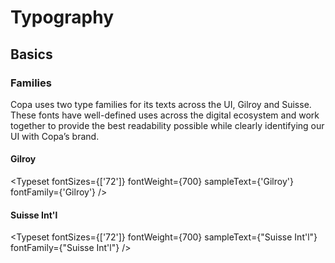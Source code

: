 
# Typography

## Basics

### Families
Copa uses two type families for its texts across the UI, Gilroy and Suisse. These fonts have well-defined uses across the digital ecosystem and work together to provide the best readability possible while clearly identifying our UI with Copa’s brand.

#### Gilroy
<Typeset
  fontSizes={['72']}
  fontWeight={700}
  sampleText={'Gilroy'}
  fontFamily={'Gilroy'}
/>

#### Suisse Int'l
<Typeset
  fontSizes={['72']}
  fontWeight={700}
  sampleText={"Suisse Int'l"}
  fontFamily={"Suisse Int'l"}
/>